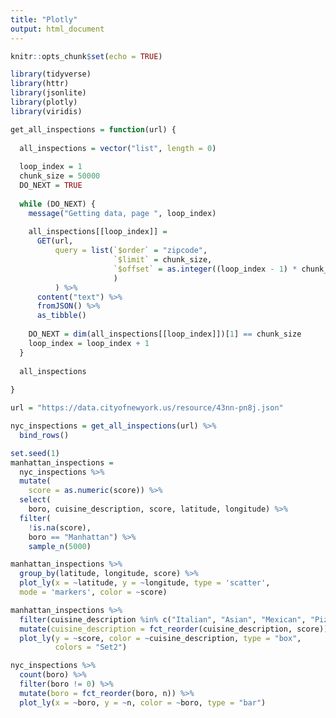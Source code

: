 ```yaml
---
title: "Plotly"
output: html_document
---
```


```r
knitr::opts_chunk$set(echo = TRUE)
```

```r
library(tidyverse)
library(httr)
library(jsonlite)
library(plotly)
library(viridis)

get_all_inspections = function(url) {
  
  all_inspections = vector("list", length = 0)
  
  loop_index = 1
  chunk_size = 50000
  DO_NEXT = TRUE
  
  while (DO_NEXT) {
    message("Getting data, page ", loop_index)
    
    all_inspections[[loop_index]] = 
      GET(url,
          query = list(`$order` = "zipcode",
                       `$limit` = chunk_size,
                       `$offset` = as.integer((loop_index - 1) * chunk_size)
                       )
          ) %>%
      content("text") %>%
      fromJSON() %>%
      as_tibble()
    
    DO_NEXT = dim(all_inspections[[loop_index]])[1] == chunk_size
    loop_index = loop_index + 1
  }
  
  all_inspections
  
}

url = "https://data.cityofnewyork.us/resource/43nn-pn8j.json"

nyc_inspections = get_all_inspections(url) %>%
  bind_rows() 
```

```r
set.seed(1)
manhattan_inspections =
  nyc_inspections %>% 
  mutate(
    score = as.numeric(score)) %>% 
  select(
    boro, cuisine_description, score, latitude, longitude) %>%
  filter(
    !is.na(score), 
    boro == "Manhattan") %>% 
    sample_n(5000)
```

```r
manhattan_inspections %>% 
  group_by(latitude, longitude, score) %>% 
  plot_ly(x = ~latitude, y = ~longitude, type = 'scatter', 
  mode = 'markers', color = ~score)
```

```r
manhattan_inspections %>% 
  filter(cuisine_description %in% c("Italian", "Asian", "Mexican", "Pizza", "American" )) %>% 
  mutate(cuisine_description = fct_reorder(cuisine_description, score)) %>% 
  plot_ly(y = ~score, color = ~cuisine_description, type = "box",
          colors = "Set2")
```

```r
nyc_inspections %>%
  count(boro) %>% 
  filter(boro != 0) %>% 
  mutate(boro = fct_reorder(boro, n)) %>% 
  plot_ly(x = ~boro, y = ~n, color = ~boro, type = "bar")
```

